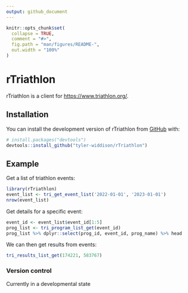```yaml
---
output: github_document
---
```


<!-- README.md is generated from README.Rmd. Please edit that file -->

```r
knitr::opts_chunk$set(
  collapse = TRUE,
  comment = "#>",
  fig.path = "man/figures/README-",
  out.width = "100%"
)
```

# rTriathlon

<!-- badges: start -->

<!-- badges: end -->

rTriathlon is a client for <https://www.triathlon.org/>.

## Installation

You can install the development version of rTriathlon from [GitHub](https://github.com/) with:

``` r
# install.packages("devtools")
devtools::install_github("tyler-widdison/rTriathlon")
```

## Example

Get a list of triathlon events:

```r
library(rTriathlon)
event_list <- tri_get_event_list('2022-01-01', '2023-01-01')
nrow(event_list)
```

Get details for a specific event:

```r
event_id <- event_list$event_id[1:5]
prog_list <- tri_program_list_get(event_id)
prog_list %>% dplyr::select(prog_id, event_id, prog_name) %>% head
```

We can then get results from events:

```r
tri_results_list_get(174221, 583767)
```

### Version control

Currently in a developmental state
